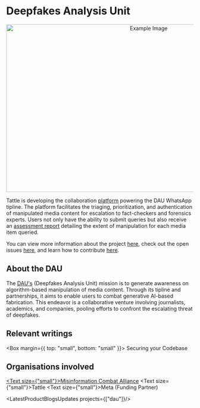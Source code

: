 
# Deepfakes Analysis Unit

<div style="text-align:center">
    <img src="/products/dau-illustration.jpg" alt="Example Image" width="750" height="450"></img>
</div>


Tattle is developing the collaboration [platform](https://github.com/tattle-made/dau) powering the DAU WhatsApp tipline. The platform facilitates the triaging, prioritization, and authentication of manipulated media content for escalation to fact-checkers and forensics experts. Users not only have the ability to submit queries but also receive an [assessment report](https://dau.mcaindia.in/all-reports) detailing the extent of manipulation for each media item queried.

You can view more information about the project [here](https://github.com/tattle-made/DAU), check out the open issues [here](https://github.com/tattle-made/DAU/issues), and learn how to contribute [here](https://github.com/tattle-made/DAU/blob/main/CONTRIBUTING.md).

## About the DAU

The [DAU's](https://dau.mcaindia.in/) (Deepfakes Analysis Unit) mission is to generate awareness on algorithm-based manipulation of media content. Through its tipline and partnerships, it aims to enable users to combat generative AI-based fabrication. This endeavor is a collaborative venture involving journalists, academics, and companies, pooling efforts to confront the escalating threat of deepfakes.

## Relevant writings

<Box margin={{ top: "small", bottom: "small" }}>
<Anchor href="https://tattle.co.in/blog/2024-04-03-securing-feluda-pt1">Securing your Codebase</Anchor>
</Box>


## Organisations involved

<a href="https://mcaindia.in/"><Text size={"small"}>Misinformation Combat Alliance</Text></a>
<Text size={"small"}>Tattle</Text>
<Text size={"small"}>Meta (Funding Partner)</Text>

<LatestProductBlogsUpdates projects={["dau"]}/>
